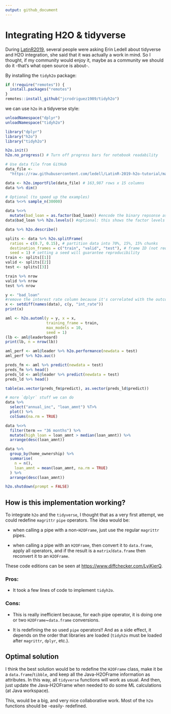 ```yaml
---
output: github_document
---
```


# Integrating H2O & tidyverse

During [LatinR2019](https://latin-r.com/), several people were asking Erin Ledell about tidyverse and H2O integration, she said that it was actually a work in mind. So I thought, if my community would enjoy it, maybe as a community we should do it -that's what open source is about-.

By installing the `tidyh2o` package:

```r
if (!require("remotes")) {
  install.packages("remotes")
}
remotes::install_github("jcrodriguez1989/tidyh2o")
```

we can use `h2o` in a tidyverse style:

```r
unloadNamespace("dplyr")
unloadNamespace("tidyh2o")
```

```r
library("dplyr")
library("h2o")
library("tidyh2o")

h2o.init()
h2o.no_progress() # Turn off progress bars for notebook readability

# Use data file from GitHub
data_file <- 
  "https://raw.githubusercontent.com/ledell/LatinR-2019-h2o-tutorial/master/data/loan.csv"

data <- h2o.importFile(data_file) # 163,987 rows x 15 columns
data %>% dim()

# Optional (to speed up the examples)
data %<>% sample_n(30000)

data %<>%
  mutate(bad_loan = as.factor(bad_loan)) #encode the binary repsonse as a factor
data$bad_loan %>% h2o.levels() #optional: this shows the factor levels

data %>% h2o.describe()

splits <- data %>% h2o.splitFrame(
  ratios = c(0.7, 0.15), # partition data into 70%, 15%, 15% chunks
  destination_frames = c("train", "valid", "test"), # frame ID (not required)
  seed = 1) # setting a seed will guarantee reproducibility
train <- splits[[1]]
valid <- splits[[2]]
test <- splits[[3]]

train %>% nrow
valid %>% nrow
test %>% nrow

y <- "bad_loan"
#remove the interest rate column because it's correlated with the outcome
x <- setdiff(names(data), c(y, "int_rate"))
print(x)

aml <- h2o.automl(y = y, x = x,
                  training_frame = train,
                  max_models = 10,
                  seed = 1)
(lb <- aml@leaderboard)
print(lb, n = nrow(lb))

aml_perf <- aml@leader %>% h2o.performance(newdata = test)
aml_perf %>% h2o.auc()

preds_fm <- aml %>% predict(newdata = test)
preds_fm %>% head()
preds_ld <- aml@leader %>% predict(newdata = test)
preds_ld %>% head()

table(as.vector(preds_fm$predict), as.vector(preds_ld$predict))

# more `dplyr` stuff we can do
data %>%
  select("annual_inc", "loan_amnt") %T>%
  plot() %>%
  colSums(na.rm = TRUE)

data %<>%
  filter(term == "36 months") %>%
  mutate(high_loan = loan_amnt > median(loan_amnt)) %>%
  arrange(desc(loan_amnt))

data %>%
  group_by(home_ownership) %>%
  summarise(
    n = n(),
    loan_amnt = mean(loan_amnt, na.rm = TRUE)
  ) %>%
  arrange(desc(loan_amnt))

h2o.shutdown(prompt = FALSE)
```

## How is this implementation working?

To integrate `h2o` and the `tidyverse`, I thought that as a very first attempt, we could redefine `magrittr` `pipe` operators. The idea would be: 

* when calling a pipe with a non-`H2OFrame`, just use the regular `magrittr` pipes.

* when calling a pipe with an `H2OFrame`, then convert it to `data.frame`, apply all operators, and if the result is a `matrix`/`data.frame` then reconvert it to an `H2OFrame`.

These code editions can be seen at [https://www.diffchecker.com/LyjKierQ](https://www.diffchecker.com/LyjKierQ).

### Pros:

* It took a few lines of code to implement `tidyh2o`.

### Cons:

* This is really inefficient because, for each pipe operator, it is doing one or two `H2OFrame`~`data.frame` conversions.

* It is redefining the so used `pipe` operators!! And as a side effect, it depends on the order that libraries are loaded (`tidyh2o` must be loaded after `magrittr`, `dplyr`, etc.).

## Optimal solution

I think the best solution would be to redefine the `H2OFrame` class, make it be a `data.frame`/`tibble`, and keep all the Java-H2OFrame information as attributes. In this way, all `tidyverse` functions will work as usual. And then, just update the Java-H2OFrame when needed to do some ML calculations (at Java workspace).

This, would be a big, and very nice collaborative work. Most of the `h2o` functions should be -easily- redefined.
